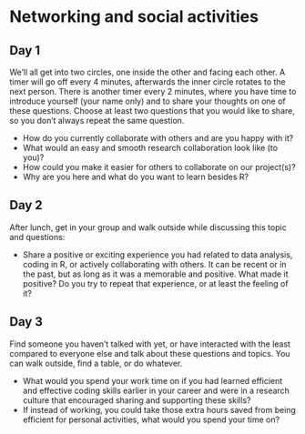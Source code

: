 # Networking and social activities

## Day 1 {#social-day-1 .unnumbered}

We'll all get into two circles, one inside the other and facing each
other. A timer will go off every 4 minutes, afterwards the inner circle
rotates to the next person. There is another timer every 2 minutes,
where you have time to introduce yourself (your name only) and to share
your thoughts on one of these questions. Choose at least two questions
that you would like to share, so you don't always repeat the same
question.

-   How do you currently collaborate with others and are you happy with
    it?
-   What would an easy and smooth research collaboration look like (to
    you)?
-   How could you make it easier for others to collaborate on our
    project(s)?
-   Why are you here and what do you want to learn besides R?

## Day 2 {#social-day-2 .unnumbered}

After lunch, get in your group and walk outside while discussing this
topic and questions:

-   Share a positive or exciting experience you had related to data
    analysis, coding in R, or actively collaborating with others. It can
    be recent or in the past, but as long as it was a memorable and
    positive. What made it positive? Do you try to repeat that
    experience, or at least the feeling of it?

## Day 3 {#social-day-3 .unnumbered}

Find someone you haven't talked with yet, or have interacted with the
least compared to everyone else and talk about these questions and
topics. You can walk outside, find a table, or do whatever.

-   What would you spend your work time on if you had learned efficient
    and effective coding skills earlier in your career and were in a
    research culture that encouraged sharing and supporting these
    skills?
-   If instead of working, you could take those extra hours saved from
    being efficient for personal activities, what would you spend your
    time on?

